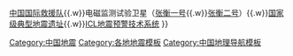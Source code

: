 {{Navbox
| state      = autocollapse
| name       = 中国地震
| title      = [[中国地震列表|中国地震]]
| image      = 
| above      = 
| abovestyle = 
| listclass  = hlist
| group1     = 古代
| list1      = 
* [[武都大地震|前186年 甘肅武都]]
* [[原平代縣地震|512年 山西原平-代縣]]
* [[1119年前郭卡拉木地震|1119年 前郭卡拉木]]
* [[1290年直隸地震|1290年 内蒙古直隶]]
* [[洪洞趙城地震|1303年 山西洪洞-趙城]]
* [[1306宁夏开城地震|1306年 宁夏固原开城]]
* [[1515年北胜地震|1515年 云南北胜]]
* [[嘉靖大地震|1556年 嘉靖關中]]
* [[1597年长白山地震|1597年 长白山]]
* [[1600年南澳大地震|1600年 广东南澳]]
* [[1604年泉州地震|1604年 福建泉州]]
* [[瓊山地震|1605年 广东瓊山]]
* [[宁夏固原北地震|1622年 宁夏固原北]]
* [[郯城大地震|1668年 山东郯城]]
* [[1679年三河平谷地震|1679年 河北三河-北京平谷]]
* [[1718年通渭-甘谷地震|1718年 甘肃通渭-甘谷]]
* [[1739年平罗地震|1739年 宁夏平罗]]
* [[1786年康定-泸定地震|1786年 四川康定-泸定]]
* [[1799年石屏地震|1799年 云南石屏]]
* [[1820年许昌地震|1820年 河南许昌]]
* [[1833年嵩明地震|1833年 云南嵩明]]
* [[1850年西昌地震|1850年 四川西昌]]
* [[1856年黔江地震|1856年 四川黔江]]
* [[1878年玉环地震|1878年 浙江玉环]]
* [[1879年武都地震|1879年 甘肃武都]]

| group2     = 20世纪
| list2      = 
* [[1902年喀什地震|1902年 新疆喀什]]
* [[1902年汪清地震|1902年 吉林汪清]]
* [[玛纳斯地震|1906年 新疆玛纳斯]]
* [[1918年南澳大地震|1918年 广东南澳]]
* [[海原大地震|1920年 宁夏海原]] 
* [[1925年大理地震|1925年 云南大理]]
* [[古浪大地震|1927年 甘肃古浪]]
* [[1931年富蘊地震|1931年 新疆富蘊]]
* [[1932年酒泉地震|1932年 甘肃酒泉]]
* [[昌马地震|1932年 甘肃昌马]]
* [[菏泽大地震|1937年 山东菏泽]]
* [[1940年东宁地震|1940年 黑龙江东宁]] 
* [[1944年鸭绿江口地震|1944年 鸭绿江口]] 
* [[1948年理塘地震|1948年 四川理塘]]
* [[1950年阿薩姆－西藏地震|1950年 西藏墨脱]]
* [[1951年当雄地震|1951年 西藏当雄]]
* [[1952年当雄地震|1952年 西藏当雄]] 
* [[鱼鲊地震|1955年 四川鱼鲊]]
* [[1962年广州地震|1962年 广东广州]]
* [[邢台大地震|1966年 河北邢台]]
* [[1969年渤海地震|1969年 渤海]]
* [[广东阳江地震|1969年 广东阳江]]
* [[1970年通海地震|1970年 云南通海]]
* [[1973年爐霍大地震|1973年 四川爐霍]]
* [[1973年汪清地震|1973年 吉林汪清]]
* [[大关地震|1974年 云南大关]]
* [[海城大地震|1975年 辽宁海城]]
* [[1976年龙陵地震|1976年 云南龙陵]]
* [[1976年松潘平武地震|1976年 四川松潘-平武]]
* [[唐山大地震|1976年 河北唐山]]
* [[1981年道孚地震|1981年 四川道孚]]
* [[1985年禄劝地震|1985年 云南禄劝]]
* [[1985年乌恰地震|1985年 新疆乌恰]]
* [[澜沧-耿马地震|1988年 云南澜沧-耿马]]
* [[1995年武定地震|1995年 云南武定]]
* [[1996年丽江地震|1996年 云南丽江]]
* [[1996年包头地震|1996年 内蒙古包头]]
* [[1997年伽师地震|1997年 新疆伽师]]
* [[1997年玛尼地震|1997年 西藏玛尼]]
* [[1998年张北地震|1998年 河北张北]]
* [[1998年宁蒗地震|1998年 云南宁蒗]]
* [[1999年汪清地震|1999年 吉林汪清]]
* [[2000年姚安地震|2000年 云南姚安]]

| group3     = 21世纪
| list3      = 
* [[2001年昆仑山口西地震|2001年 昆仑山口西]]
* [[2002年汪清地震|2002年 吉林汪清]]
* [[伽师巴楚地震|2003年 新疆伽师-巴楚]] 
* [[2003年昭苏地震|2003年 新疆昭苏]]
* [[2005年九江地震|2005年 江西九江]]
* [[2006年盐津地震|2006年 云南盐津]]
* [[汶川大地震|2008年 四川汶川]] 
* [[2008年德宏地震|2008年 云南德宏]] 
* [[2008年攀枝花地震|2008年 四川攀枝花]] 
* [[2008年当雄地震|2008年 西藏当雄]] 
* [[2010年玉树地震|2010年 青海玉树]] 
* [[2010年后海灣地震|2010年 广东深圳]] 
* [[2011年盈江地震|2011年 云南盈江]] 
* [[2012年彝良地震|2012年 云南彝良]] 
* [[2013年芦山地震|2013年 四川芦山]]
* [[2013年定西地震|2013年 甘肃定西]]
* [[2013年前郭地震|2013年 吉林前郭]]
* [[2014年于田地震|2014年 新疆于田]]
* [[2014年盈江地震|2014年 云南盈江]]
* [[2014年鲁甸地震|2014年 云南鲁甸]]
* [[2014年景谷地震|2014年 云南景谷]]
* [[2014年康定地震|2014年 四川康定]]
* [[2015年新疆皮山地震|2015年 新疆皮山]]
* [[2016年新疆阿克陶地震|2016年 新疆阿克陶]]
* [[2017年九寨沟地震|2017年 四川九寨沟]]
* [[2017年精河地震|2017年 新疆精河]]
* [[2017年9月青川地震|2017年 四川青川]]
* [[2017年米林地震|2017年 西藏米林]]
* [[2018年松原地震|2018年 吉林松原]]
* [[2018年通海地震|2018年 云南通海]]
* [[2018年宜宾地震|2018年 四川宜宾]]
* [[2019年自贡地震|2019年 四川自贡]]
* [[2019年长宁地震|2019年 四川长宁]]
* [[2019年内江地震|2019年 四川内江]]
* [[2019年夏河地震|2019年 甘肃夏河]]
* [[2020年喀什地震|2020年 新疆喀什]]
* [[2020年珠江口地震|2020年 珠江口]]
* [[2020年巧家地震|2020年 云南巧家]]
* [[2020年唐山地震|2020年 河北唐山]]
* [[2021年漾濞地震|2021年 云南漾濞]]
* [[2021年玛多地震|2021年 青海玛多]]
* [[2021年泸县地震|2021年 四川泸县]]
* [[2022年丽江地震|2022年 云南丽江]]
* [[2022年门源地震|2022年 青海门源]]
* [[2022年惠州地震|2022年 廣東惠州]]
* [[2022年雅安地震|2022年 四川雅安]]
| group6     = 机构
| list6      = 
* <sup>[[中华人民共和国应急管理部|应急管理部]]</sup>[[中国地震局]]
** [[中国地震台网|中国地震台网中心]]
* <sup>[[中华人民共和国自然资源部|自然资源部]]</sup>[[中国地质调查局]]
* <sup>[[中华人民共和国自然资源部|自然资源部]]</sup>[[国家海洋环境预报中心]]
** [[自然资源部海啸预警中心]]

| group7     = 列表 
| list7      = 
*[[中国地震列表]]
*省
**[[四川省地震列表]]
**[[吉林省地震列表]]
*特區
**[[香港地震列表]]
**[[澳門地震列表]]
| belowstyle = 
| below      = 
[[国家地震烈度速报与预警工程]]{{.w}}[[中国国际救援队]]{{.w}}电磁监测试验卫星（[[张衡一号]]{{.w}}[[张衡二号]]）{{.w}}[[中华人民共和国国家级典型地震遗址列表|国家级典型地震遗址]]{{.w}}[[ICL地震预警技术系统]]
}}
[[Category:中国地震]]
<noinclude>
[[Category:各地地震模板]]
[[Category:中国地理导航模板]]
</noinclude>